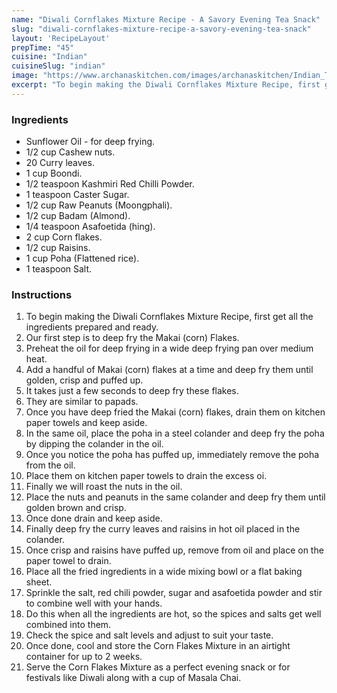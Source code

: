 ---
name: "Diwali Cornflakes Mixture Recipe - A Savory Evening Tea Snack"
slug: "diwali-cornflakes-mixture-recipe-a-savory-evening-tea-snack"
layout: 'RecipeLayout'
prepTime: "45"
cuisine: "Indian"
cuisineSlug: "indian"
image: "https://www.archanaskitchen.com/images/archanaskitchen/Indian_Tea_Time_Snacks/Diwali_Cornflakes_Mixture_Recipe_A_Savory_Evening_Tea_Snack-1-2.jpg"
excerpt: "To begin making the Diwali Cornflakes Mixture Recipe, first get all the ingredients prepared and ready"
---

### Ingredients

- Sunflower Oil - for deep frying.
- 1/2 cup Cashew nuts.
- 20 Curry leaves.
- 1 cup Boondi.
- 1/2 teaspoon Kashmiri Red Chilli Powder.
- 1 teaspoon Caster Sugar.
- 1/2 cup Raw Peanuts (Moongphali).
- 1/2 cup Badam (Almond).
- 1/4 teaspoon Asafoetida (hing).
- 2 cup Corn flakes.
- 1/2 cup Raisins.
- 1 cup Poha (Flattened rice).
- 1 teaspoon Salt.

### Instructions

1. To begin making the Diwali Cornflakes Mixture Recipe, first get all the ingredients prepared and ready.
1. Our first step is to deep fry the Makai (corn) Flakes.
1. Preheat the oil for deep frying in a wide deep frying pan over medium heat.
1. Add a handful of Makai (corn) flakes at a time and deep fry them until golden, crisp and puffed up.
1. It takes just a few seconds to deep fry these flakes.
1. They are similar to papads.
1. Once you have deep fried the Makai (corn) flakes, drain them on kitchen paper towels and keep aside.
1. In the same oil, place the poha in a steel colander and deep fry the poha by dipping the colander in the oil.
1. Once you notice the poha has puffed up, immediately remove the poha from the oil.
1. Place them on kitchen paper towels to drain the excess oi.
1. Finally we will roast the nuts in the oil.
1. Place the nuts and peanuts in the same colander and deep fry them until golden brown and crisp.
1. Once done drain and keep aside.
1. Finally deep fry the curry leaves and raisins in hot oil placed in the colander.
1. Once crisp and raisins have puffed up, remove from oil and place on the paper towel to drain.
1. Place all the fried ingredients in a wide mixing bowl or a flat baking sheet.
1. Sprinkle the salt, red chili powder, sugar and asafoetida powder and stir to combine well with your hands.
1. Do this when all the ingredients are hot, so the spices and salts get well combined into them.
1. Check the spice and salt levels and adjust to suit your taste.
1. Once done, cool and store the Corn Flakes Mixture in an airtight container for up to 2 weeks.
1. Serve the Corn Flakes Mixture as a perfect evening snack or for festivals like Diwali along with a cup of Masala Chai.

